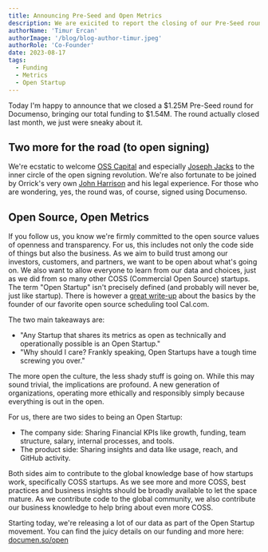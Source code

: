 ```yaml
---
title: Announcing Pre-Seed and Open Metrics
description: We are exicited to report the closing of our Pre-Seed round. You can find the juicy details on our new /open page. Yes, it was signed using Documenso.
authorName: 'Timur Ercan'
authorImage: '/blog/blog-author-timur.jpeg'
authorRole: 'Co-Founder'
date: 2023-08-17
tags:
  - Funding
  - Metrics
  - Open Startup
---
```


Today I'm happy to announce that we closed a \$1.25M Pre-Seed round for Documenso, bringing our total funding to \$1.54M. The round actually closed last month, we just were sneaky about it.

## Two more for the road (to open signing)

We're ecstatic to welcome [OSS Capital](https://twitter.com/osscapital) and especially [Joseph Jacks](https://twitter.com/JosephJacks_) to the inner circle of the open signing revolution. We're also fortunate to be joined by Orrick's very own [John Harrison](https://www.linkedin.com/in/john-harrison-a1213b9/) and his legal experience. For those who are wondering, yes, the round was, of course, signed using Documenso.

## Open Source, Open Metrics

If you follow us, you know we're firmly committed to the open source values of openness and transparency. For us, this includes not only the code side of things but also the business. As we aim to build trust among our investors, customers, and partners, we want to be open about what's going on. We also want to allow everyone to learn from our data and choices, just as we did from so many other COSS (Commercial Open Source) startups. The term "Open Startup" isn't precisely defined (and probably will never be, just like startup). There is however a [great write-up](https://cal.com/blog/open-startup) about the basics by the founder of our favorite open source scheduling tool Cal.com.

The two main takeaways are:

- "Any Startup that shares its metrics as open as technically and operationally possible is an Open Startup."
- "Why should I care? Frankly speaking, Open Startups have a tough time screwing you over."

The more open the culture, the less shady stuff is going on. While this may sound trivial, the implications are profound. A new generation of organizations, operating more ethically and responsibly simply because everything is out in the open.

For us, there are two sides to being an Open Startup:

- The company side: Sharing Financial KPIs like growth, funding, team structure, salary, internal processes, and tools.
- The product side: Sharing insights and data like usage, reach, and GitHub activity.

Both sides aim to contribute to the global knowledge base of how startups work, specifically COSS startups. As we see more and more COSS, best practices and business insights should be broadly available to let the space mature. As we contribute code to the global community, we also contribute our business knowledge to help bring about even more COSS.

Starting today, we're releasing a lot of our data as part of the Open Startup movement. You can find the juicy details on our funding and more here: [documen.so/open](https://documen.so/open)
